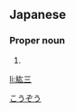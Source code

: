 ==Japanese==
{{ja-kanjitab|こう|ぞう|yomi=on}}

===Proper noun===
{{ja-pos|proper|こうぞう}}

# {{given name|male|lang=ja}}

[[Category:Japanese male given names|こうぞう]]

[[li:紘三]]